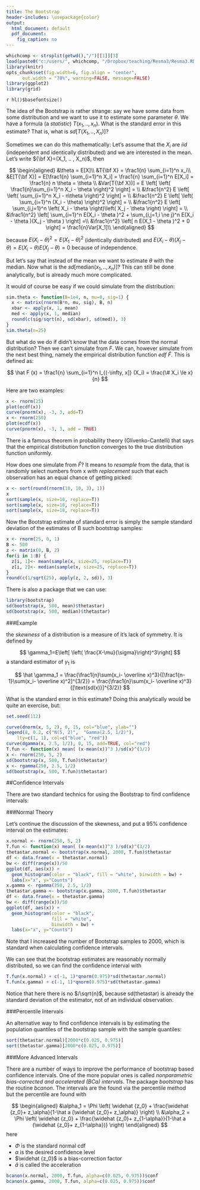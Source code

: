 ```yaml
---
title: The Bootstrap
header-includes: \usepackage{color}
output:
  html_document: default
  pdf_document:
    fig_caption: no
---
```

<style>
table, th, td { text-align:right; }
th, td {padding: 10px;}
</style>

```r
whichcomp <- strsplit(getwd(),"/")[[1]][3]
load(paste0("c:/users/", whichcomp, "/Dropbox/teaching/Resma3/Resma3.RData"))
library(knitr)
opts_chunk$set(fig.width=6, fig.align = "center", 
      out.width = "70%", warning=FALSE, message=FALSE)
library(ggplot2)
library(grid)
```
`r hl()$basefontsize()`


The idea of the Bootstrap is rather strange: say we have some data from some distribution and we want to use it to estimate some parameter $\theta$. We have a formula (a *statistic*) $T(x_1, .. , x_n)$. What is the standard error in this estimate? That is, what is $sd[T(X_1, .. , X_n)]$?

Sometimes we can do this mathematically: Let's assume that the $X_i$ are *iid* (independent and identically distributed) and we are interested in the mean. Let's write ${\bf X}=(X_1, .. , X_n)$, then

$$
\begin{aligned}
&\theta    = E[X]\\
&T{\bf X}    = \frac1{n} \sum_{i=1}^n x_i\\
&E[T{\bf X}] = E[\frac1{n} \sum_{i=1}^n X_i] = \frac1{n} \sum_{i=1}^n E[X_i] = \frac1{n} n \theta = \theta \\
&Var[T{\bf X})]  = E \left[ \left( \frac1{n}\sum_{i=1}^n X_i - \theta \right)^2  \right] = \\
&\frac1{n^2} E \left[ \left( \sum_{i=1}^n X_i - n\theta \right)^2  \right] = \\
&\frac1{n^2} E \left[  \left(  \sum_{i=1}^n (X_i - \theta) \right)^2  \right] = \\
&\frac1{n^2} E \left[ \sum_{i,j=1}^n \left(  X_i - \theta \right)\left(  X_j - \theta \right)  \right] = \\
&\frac1{n^2} \left[ \sum_{i=1}^n E(X_i - \theta )^2 + \sum_{i,j=1,i \ne j}^n E(X_i - \theta )(X_j - \theta )  \right] =\\
&\frac1{n^2} \left[ n E(X_1 - \theta )^2 + 0  \right] = \frac1{n}Var[X_1]\\
\end{aligned}
$$

because $E(X_i - \theta )^2 =E(X_1 - \theta )^2$ (identically distributed) and $E(X_i - \theta )(X_j - \theta )=E(X_i - \theta )E(X_j - \theta )=0$ because of independence.

But let's say that instead of the mean we want to estimate $\theta$ with the median. Now what is the $sd[\text{median}(x_1,..,x_n)]$? This can still be done analytically, but is already much more complicated. 

It would of course be easy if we could simulate from the distribution:

```r
sim.theta <- function(B=1e4, n, mu=0, sig=1) {
  x <- matrix(rnorm(B*n, mu, sig), B, n)
  xbar <- apply(x, 1, mean)
  med <- apply(x, 1, median)
  round(c(sig/sqrt(n), sd(xbar), sd(med)), 3)
}
sim.theta(n=25)
```

But what do we do if didn't know that the data comes from the normal distribution? Then we can't simulate from $F$. We can, however simulate from the next best thing, namely the empirical distribution function *edf* $\hat F$. This is defined as:

$$
\hat F (x) = \frac1{n} \sum_{i=1}^n I_{(-\infty, x]} (X_i) = \frac{\# X_i \le x}{n}
$$
 
 Here are two examples:
 
```r
x <- rnorm(25)
plot(ecdf(x))
curve(pnorm(x), -3, 3, add=T)
x <- rnorm(250)
plot(ecdf(x))
curve(pnorm(x), -3, 3, add = TRUE)
```
 
There is a famous theorem in probability theory (Glivenko-Cantelli) that says that the empirical distribution function converges to the true distribution function uniformly. 
 
How does one simulate from $\hat F$? It means to *resample* from the data, that is randomly select numbers from x *with replacement* such that each observation has an equal chance of getting picked:

```r
x <- sort(round(rnorm(10, 10, 3), 1))
x
sort(sample(x, size=10, replace=T))
sort(sample(x, size=10, replace=T))
sort(sample(x, size=10, replace=T))
```

Now the Bootstrap estimate of standard error is simply the sample standard deviation of the estimates of B such bootstrap samples:

```r
x <- rnorm(25, 0, 1)
B <- 500
z <- matrix(0, B, 2)
for(i in 1:B) {
  z[i, 1]<- mean(sample(x, size=25, replace=T))
  z[i, 2]<- median(sample(x, size=25, replace=T))
}
round(c(1/sqrt(25), apply(z, 2, sd)), 3)
```

There is also a package that we can use:

```r
library(bootstrap)
sd(bootstrap(x, 500, mean)$thetastar)
sd(bootstrap(x, 500, median)$thetastar)
```

###Example 

the *skewness* of a distribution is a measure of it's lack of symmetry. It is defined by

$$
\gamma_1=E\left[ \left( \frac{X-\mu}{\sigma}\right)^3\right]
$$
a standard estimator of $\gamma_1$ is

$$
\hat \gamma_1 = \frac{\frac1{n}\sum(x_i- \overline x)^3}{[\frac1{n-1}\sum(x_i- \overline x)^2]^{3/2}} = \frac{\frac1{n}\sum(x_i- \overline x)^3}{[\text{sd(x)}]^{3/2}}
$$

What is the standard error in this estimate? Doing this analytically would be quite an exercise, but:

```r
set.seed(112)
```


```r
curve(dnorm(x, 5, 2), 0, 15, col="blue", ylab="") 
legend(8, 0.2, c("N(5, 2)",  "Gamma(2.5, 1/2)"), 
    lty=c(1, 1), col=c("blue", "red"))
curve(dgamma(x, 2.5, 1/2), 0, 15, add=TRUE, col="red")
T.fun <- function(x) mean( (x-mean(x))^3 )/sd(x)^(3/2)
x <- rnorm(250, 5, 2)
sd(bootstrap(x, 500, T.fun)$thetastar)
x <- rgamma(250, 2.5, 1/2)
sd(bootstrap(x, 500, T.fun)$thetastar)
```

##Confidence Intervals

There are two standard technics for using the Bootstrap to find confidence intervals:

###Normal Theory

Let's continue the discussion of the skewness, and put a 95% confidence interval on the estimates:

```r
x.normal <- rnorm(250, 5, 2)
T.fun <- function(x) mean( (x-mean(x))^3 )/sd(x)^(3/2)
thetastar.normal <- bootstrap(x.normal, 2000, T.fun)$thetastar
df <- data.frame(x = thetastar.normal)
bw <- diff(range(x))/50
ggplot(df, aes(x)) +
  geom_histogram(color = "black", fill = "white", binwidth = bw) + 
  labs(x="x", y="Counts")
x.gamma <- rgamma(250, 2.5, 1/2)
thetastar.gamma <- bootstrap(x.gamma, 2000, T.fun)$thetastar
df <- data.frame(x = thetastar.gamma)
bw <- diff(range(x))/50
ggplot(df, aes(x)) +
  geom_histogram(color = "black", 
                 fill = "white", 
                 binwidth = bw) + 
  labs(x="x", y="Counts")
```

Note that I increased the number of Bootstrap samples to 2000, which is standard when calculating confidence intervals.

We can see that the bootstrap estimates are reasonably normally distributed, so we can find the confidence interval with

```r
T.fun(x.normal) + c(-1, 1)*qnorm(0.975)*sd(thetastar.normal)
T.fun(x.gamma) + c(-1, 1)*qnorm(0.975)*sd(thetastar.gamma)
```

Notice that here there is no $/\sqrt{n}$, because sd(thetastar) is already the standard deviation of the estimator, not of an individual observation.

###Percentile Intervals

An alternative way to find confidence intervals is by estimating the population  quantiles of the bootstrap sample with the sample quantiles:

```r
sort(thetastar.normal)[2000*c(0.025, 0.975)]
sort(thetastar.gamma)[2000*c(0.025, 0.975)]
```

###More Advanced Intervals

There are a number of ways to improve the performance of bootstrap based confidence intervals. One of the more popular ones is called *nonparametric bias-corrected and accelerated (BCa) intervals*. The package *bootstrap* has the routine *bcanon*. The intervals are the found via the percentile method but the percentile are found with

$$
\begin{aligned}
&\alpha_1 = \Phi \left( \widehat {z_0}  + \frac{\widehat {z_0}+ z_\alpha}{1-\hat a (\widehat {z_0}+ z_\alpha)} \right) \\
&\alpha_2 = \Phi \left( \widehat {z_0}  + \frac{\widehat {z_0}+ z_{1-\alpha}}{1-\hat a (\widehat {z_0}+ z_{1-\alpha})} \right)
\end{aligned}
$$
here

-  $\Phi$ is the standard normal cdf  
-  $\alpha$ is the desired confidence level  
-  $\widehat {z_0}$ is a bias-correction factor  
-  $\hat a$ is called the acceleration

```r
bcanon(x.normal, 2000, T.fun, alpha=c(0.025, 0.975))$conf
bcanon(x.gamma, 2000, T.fun, alpha=c(0.025, 0.975))$conf
```

